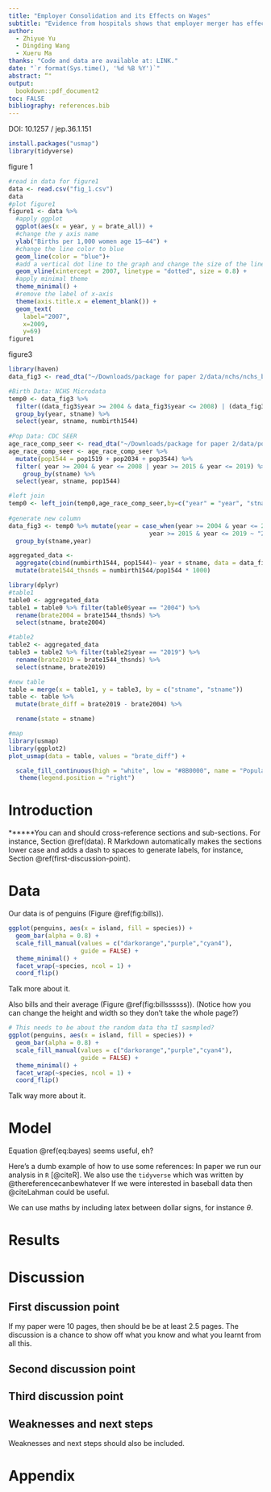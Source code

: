```yaml
---
title: "Employer Consolidation and its Effects on Wages"
subtitle: "Evidence from hospitals shows that employer merger has effects on wages only under two certain circumstances."
author: 
  - Zhiyue Yu
  - Dingding Wang
  - Xueru Ma
thanks: "Code and data are available at: LINK."
date: "`r format(Sys.time(), '%d %B %Y')`"
abstract: “"
output:
  bookdown::pdf_document2
toc: FALSE
bibliography: references.bib
---
```


DOI: 10.1257 / jep.36.1.151

```r
install.packages("usmap")
library(tidyverse)
```
























figure 1

```r
#read in data for figure1
data <- read.csv("fig_1.csv")
data
#plot figure1
figure1 <- data %>% 
  #apply ggplot
  ggplot(aes(x = year, y = brate_all)) + 
  #change the y axis name
  ylab("Births per 1,000 women age 15–44") +
  #change the line color to blue
  geom_line(color = "blue")+
  #add a vertical dot line to the graph and change the size of the line
  geom_vline(xintercept = 2007, linetype = "dotted", size = 0.8) +
  #apply minimal theme
  theme_minimal() +
  #remove the label of x-axis
  theme(axis.title.x = element_blank()) +
  geom_text(
    label="2007", 
    x=2009,
    y=69)
figure1

```








figure3
```r
library(haven)
data_fig3 <- read_dta("~/Downloads/package for paper 2/data/nchs/nchs_births_pop_1990_2019.dta")

#Birth Data: NCHS Microdata
temp0 <- data_fig3 %>% 
  filter((data_fig3$year >= 2004 & data_fig3$year <= 2008) | (data_fig3$year >= 2015 & data_fig3$year <= 2019)) %>%
  group_by(year, stname) %>%
  select(year, stname, numbirth1544)
  
#Pop Data: CDC SEER
age_race_comp_seer <- read_dta("~/Downloads/package for paper 2/data/pop/age_race_comp_seer.dta")
age_race_comp_seer <- age_race_comp_seer %>%
  mutate(pop1544 = pop1519 + pop2034 + pop3544) %>%
  filter( year >= 2004 & year <= 2008 | year >= 2015 & year <= 2019) %>%
    group_by(stname) %>%
  select(year, stname, pop1544)

#left join
temp0 <- left_join(temp0,age_race_comp_seer,by=c("year" = "year", "stname" = "stname"))
  
#generate new column
data_fig3 <- temp0 %>% mutate(year = case_when(year >= 2004 & year <= 2008 ~ "2004",
                                       year >= 2015 & year <= 2019 ~ "2019")) %>%
  group_by(stname,year) 

aggregated_data <- 
  aggregate(cbind(numbirth1544, pop1544)~ year + stname, data = data_fig3, FUN = mean) %>%
  mutate(brate1544_thsnds = numbirth1544/pop1544 * 1000)

library(dplyr)
#table1
table0 <- aggregated_data
table1 = table0 %>% filter(table0$year == "2004") %>% 
  rename(brate2004 = brate1544_thsnds) %>%
  select(stname, brate2004)

#table2
table2 <- aggregated_data
table3 = table2 %>% filter(table2$year == "2019") %>%
  rename(brate2019 = brate1544_thsnds) %>%
  select(stname, brate2019)

#new table
table = merge(x = table1, y = table3, by = c("stname", "stname"))
table <- table %>% 
  mutate(brate_diff = brate2019 - brate2004) %>%

  rename(state = stname)

#map
library(usmap)
library(ggplot2)
plot_usmap(data = table, values = "brate_diff") +

  scale_fill_continuous(high = "white", low = "#8B0000", name = "Population (2015)", label = scales::comma) +
   theme(legend.position = "right")


```


# Introduction


******You can and should cross-reference sections and sub-sections. For instance, Section \@ref(data). R Markdown automatically makes the sections lower case and adds a dash to spaces to generate labels, for instance, Section \@ref(first-discussion-point).



# Data

Our data is of penguins (Figure \@ref(fig:bills)).

```r
ggplot(penguins, aes(x = island, fill = species)) +
  geom_bar(alpha = 0.8) +
  scale_fill_manual(values = c("darkorange","purple","cyan4"),
                    guide = FALSE) +
  theme_minimal() +
  facet_wrap(~species, ncol = 1) +
  coord_flip()
```

Talk more about it.

Also bills and their average (Figure \@ref(fig:billssssss)). (Notice how you can change the height and width so they don't take the whole page?)

```r

# This needs to be about the random data tha tI sasmpled?
ggplot(penguins, aes(x = island, fill = species)) +
  geom_bar(alpha = 0.8) +
  scale_fill_manual(values = c("darkorange","purple","cyan4"),
                    guide = FALSE) +
  theme_minimal() +
  facet_wrap(~species, ncol = 1) +
  coord_flip()
```

Talk way more about it. 



# Model

\begin{equation}
Pr(\theta | y) = \frac{Pr(y | \theta) Pr(\theta)}{Pr(y)}  (\#eq:bayes)
\end{equation}

Equation \@ref(eq:bayes) seems useful, eh?

Here's a dumb example of how to use some references: In paper we run our analysis in `R` [@citeR]. We also use the `tidyverse` which was written by @thereferencecanbewhatever If we were interested in baseball data then @citeLahman could be useful. 

We can use maths by including latex between dollar signs, for instance $\theta$.


# Results

# Discussion

## First discussion point

If my paper were 10 pages, then should be be at least 2.5 pages. The discussion is a chance to show off what you know and what you learnt from all this. 

## Second discussion point

## Third discussion point

## Weaknesses and next steps

Weaknesses and next steps should also be included.

\newpage

\appendix

# Appendix {-}

